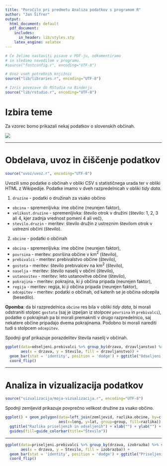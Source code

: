 ```yaml
---
title: "Poročilo pri predmetu Analiza podatkov s programom R"
author: "Jan Šifrer"
output:
  html_document: default
  pdf_document:
    includes:
      in_header: lib/styles.sty
    latex_engine: xelatex
---
```


```r
# Če želimo nastaviti pisave v PDF-ju, odkomentiramo
# in sledimo navodilom v programu.
#source("fontconfig.r", encoding="UTF-8")

# Uvoz vseh potrebnih knjižnic
source("lib/libraries.r", encoding="UTF-8")
```

```r
# Izris povezave do RStudia na Binderju
source("lib/rstudio.r", encoding="UTF-8")
```

# Izbira teme

Za vzorec bomo prikazali nekaj podatkov o slovenskih občinah.

![](slike/grb.png)

***

# Obdelava, uvoz in čiščenje podatkov

```r
source("uvoz/uvoz.r", encoding="UTF-8")
```

Uvozili smo podatke o občinah v obliki CSV s statističnega urada ter v obliki HTML
z Wikipedije. Podatke imamo v dveh razpredelnicah v obliki *tidy data*.

1. `druzine` - podatki o družinah za vsako občino
  - `obcina` - spremenljivka: ime občine (neurejen faktor),
  - `velikost.druzine` - spremenljivka: število otrok v družini (število: 1, 2, 3 ali 4, kjer zadnja vrednost pomeni 4 ali več),
  - `stevilo.druzin` - meritev: število družin z ustreznim številom otrok v ustrezni občini (število).

2. `obcine` - podatki o občinah
  - `obcina` - spremenljivka: ime občine (neurejen faktor),
  - `povrsina` - meritev: površina občine v km$^2$ (število),
  - `prebivalci` - meritev: prebivalstvo občine (število),
  - `gostota` - meritev: število prebivalcev na km$^2$ (število),
  - `naselja` - meritev: število naselij v občini (število),
  - `ustanovitev` - meritev: leto ustanovitve občine (število),
  - `pokrajina` - meritev: pokrajina, ki ji občina pripada (neurejen faktor),
  - `regija` - meritev: regija, ki ji občina pripada (neurejen faktor),
  - `odcepitev` - meritev: podatki o občinah, od katerih se je občina odcepila (besedilo).

**Opomba**: da bi razpredelnica `obcine` res bila v obliki *tidy data*, bi morali odstraniti stolpec `gostota` (saj je izpeljan iz stolpcev `povrsina` in `prebivalci`), podatke o pokrajinah pa bi morali premakniti v drugo razpredelnico, saj nekatere občine pripadajo dvema pokrajinama. Podobno bi morali narediti tudi s stolpcem `odcepitev`.

Spodnji graf prikazuje porazdelitev števila naselij v občinah.

```r
ggplot(data=odseljeni.prebivalci %>% group_by(drzava, drzavljanstvo) %>% summarise(Stevilo=sum(stevilo)),
       aes(x = drzava, y = Stevilo, fill = drzavljanstvo)) +
  geom_bar(stat = 'identity', position = 'dodge') + ggtitle("Odseljeni prebivalci glede na drzavljanstvo") +
  coord_flip()
```

***

# Analiza in vizualizacija podatkov

```r
source("vizualizacija/moja-vizualizacija.r", encoding="UTF-8")
```

Spodnji zemljevid prikazuje povprečno velikost družine za vsako občino.

```r
ggplot() + geom_polygon(data=left_join(zemljevid, razlika.obcine, by=c("OB_UIME"="obcina")),
                        aes(x=long, y=lat, group=group, fill=razlika)) +
  ggtitle("Razlika priseljenih in odseljenih") + xlab("") + ylab("") +
  guides(fill=guide_colorbar(title="Število"))
```

***
```r
ggplot(data=priseljeni.prebivalci %>% group_by(drzava, izobrazba) %>% summarise(Stevilo=sum(stevilo)),
       aes(x = drzava, y = Stevilo, fill = izobrazba)) +
  geom_bar(stat = 'identity', position = 'dodge') + ggtitle("Priseljeni prebivalci glede na izobrazbo") +
  coord_flip()
```

